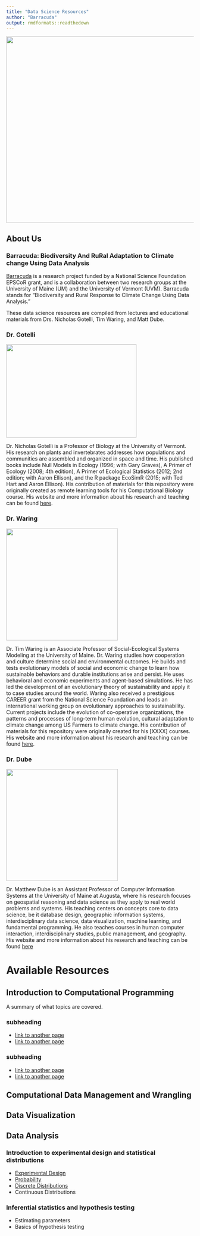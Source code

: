 ```yaml
---
title: "Data Science Resources"
author: "Barracuda"
output: rmdformats::readthedown
---
```


<img src="Pictures/barracuda_logo.jpeg" width="600" height="500" />


## About Us

### Barracuda: Biodiversity And RuRal Adaptation to Climate change Using Data Analysis 

[Barracuda](https://biobarracuda.org/) is a research project funded by a National Science Foundation EPSCoR grant, and is a collaboration between two research groups at the University of Maine (UM) and the University of Vermont (UVM). Barracuda stands for “Biodiversity and Rural Response to Climate Change Using Data Analysis.”

These data science resources are compiled from lectures and educational materials from Drs. Nicholas Gotelli, Tim Waring, and Matt Dube.

### Dr. Gotelli 

<img src="Pictures/GotelliField.jpg" width="350" height="250" />

Dr. Nicholas Gotelli is a Professor of Biology at the University of Vermont. His research on plants and invertebrates addresses how populations and communities are assembled and organized in space and time. His published books include Null Models in Ecology (1996; with Gary Graves), A Primer of Ecology (2008; 4th edition), A Primer of Ecological Statistics (2012; 2nd edition; with Aaron Ellison), and the R package EcoSimR (2015; with Ted Hart and Aaron Ellison). His contribution of materials for this repository were originally created as remote learning tools for his Computational Biology course. His website and more information about his research and teaching can be found [here](https://www.uvm.edu/~ngotelli/homepageback.html).

### Dr. Waring

<img src="Pictures/tw-profile-2022-sq-med.jpeg" width="300" height="300" />

Dr. Tim Waring is an Associate Professor of Social-Ecological Systems Modeling at the University of Maine. Dr. Waring studies how cooperation and culture determine social and environmental outcomes. He builds and tests evolutionary models of social and economic change to learn how sustainable behaviors and durable institutions arise and persist. He uses behavioral and economic experiments and agent-based simulations. He has led the development of an evolutionary theory of sustainability and apply it to case studies around the world. Waring also received a prestigious CAREER grant from the National Science Foundation and leads an international working group on evolutionary approaches to sustainability. Current projects include the evolution of co-operative organizations, the patterns and processes of long-term human evolution, cultural adaptation to climate change among US Farmers to climate change. His contribution of materials for this repository were originally created for his [XXXX] courses. His website and more information about his research and teaching can be found [here](https://timwaring.info/).

### Dr. Dube

<img src="Pictures/Dube-Matthew-Dube.jpg" width="300" height="300" />

Dr. Matthew Dube is an Assistant Professor of Computer Information Systems at the University of Maine at Augusta, where his research focuses on geospatial reasoning and data science as they apply to real world problems and systems. His teaching centers on concepts core to data science, be it database design, geographic information systems, interdisciplinary data science, data visualization, machine learning, and fundamental programming.  He also teaches courses in human computer interaction, interdisciplinary studies, public management, and geography. His website and more information about his research and teaching can be found [here](https://www.uma.edu/directory/staff/matthew-p-dube/)

# Available Resources 

## Introduction to Computational Programming  
A summary of what topics are covered. 

### subheading  

* [link to another page]() 
* [link to another page]() 

### subheading   

* [link to another page]()   
* [link to another page]() 


## Computational Data Management and Wrangling

## Data Visualization

## Data Analysis  

### Introduction to experimental design and statistical distributions

* [Experimental Design](Analysis/Stats_ExpDesign.html)  
* [Probability](Analysis/Stats_Probability.html)
* [Discrete Distributions](Analysis/Stats_discrete.html)  
* Continuous Distributions

### Inferential statistics and hypothesis testing 

* Estimating parameters  
* Basics of hypothesis testing   

